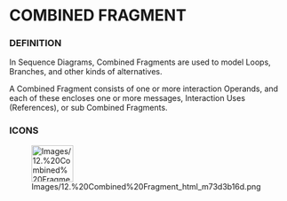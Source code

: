 
= COMBINED FRAGMENT =

=== DEFINITION ===

In Sequence Diagrams, Combined Fragments are used to model Loops, Branches, and other kinds of alternatives.


A Combined Fragment consists of one or more interaction Operands, and each of these encloses one or more messages, Interaction Uses (References), or sub Combined Fragments.


=== ICONS ===

[[Image:Images/12.%20Combined%20Fragment_html_m73d3b16d.png|75x66px]]

